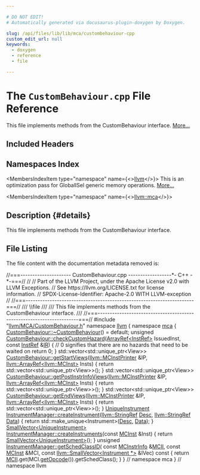 ```yaml
---

# DO NOT EDIT!
# Automatically generated via docusaurus-plugin-doxygen by Doxygen.

slug: /api/files/lib/lib/mca/custombehaviour-cpp
custom_edit_url: null
keywords:
  - doxygen
  - reference
  - file

---
```





# The `CustomBehaviour.cpp` File Reference

<DoxygenPage pluginConfig={pluginConfig}>

This file implements methods from the CustomBehaviour interface. <a href="#details">More...</a>

## Included Headers

<IncludesList>
<IncludesListItem
  filePath="llvm/MCA/CustomBehaviour.h"
  permalink="/docs/api/files/include/include/llvm/include/llvm/mca/custombehaviour-h"
  isLocal="true" />
</IncludesList>

## Namespaces Index

<MembersIndex>

<MembersIndexItem
  type="namespace"
  name={<><a href="/docs/api/namespaces/llvm">llvm</a></>}>
This is an optimization pass for GlobalISel generic memory operations. <a href="/docs/api/namespaces/llvm/#details">More...</a>
</MembersIndexItem>

<MembersIndexItem
  type="namespace"
  name={<><a href="/docs/api/namespaces/llvm/mca">llvm::mca</a></>}>
</MembersIndexItem>

</MembersIndex>

## Description {#details}

This file implements methods from the CustomBehaviour interface.

## File Listing

The file content with the documentation metadata removed is:

<ProgramListing>

<Link id="l00001" /><CodeLine lineNumber="1"><Highlight kind="comment">//===--------------------- CustomBehaviour.cpp ------------------&#42;- C++ -&#42;-===//</Highlight><Highlight kind="normal"></Highlight></CodeLine>
<Link id="l00002" /><CodeLine lineNumber="2"><Highlight kind="normal"></Highlight><Highlight kind="comment">//</Highlight><Highlight kind="normal"></Highlight></CodeLine>
<Link id="l00003" /><CodeLine lineNumber="3"><Highlight kind="normal"></Highlight><Highlight kind="comment">// Part of the LLVM Project, under the Apache License v2.0 with LLVM Exceptions.</Highlight><Highlight kind="normal"></Highlight></CodeLine>
<Link id="l00004" /><CodeLine lineNumber="4"><Highlight kind="normal"></Highlight><Highlight kind="comment">// See https://llvm.org/LICENSE.txt for license information.</Highlight><Highlight kind="normal"></Highlight></CodeLine>
<Link id="l00005" /><CodeLine lineNumber="5"><Highlight kind="normal"></Highlight><Highlight kind="comment">// SPDX-License-Identifier: Apache-2.0 WITH LLVM-exception</Highlight><Highlight kind="normal"></Highlight></CodeLine>
<Link id="l00006" /><CodeLine lineNumber="6"><Highlight kind="normal"></Highlight><Highlight kind="comment">//</Highlight><Highlight kind="normal"></Highlight></CodeLine>
<Link id="l00007" /><CodeLine lineNumber="7"><Highlight kind="normal"></Highlight><Highlight kind="comment">//===----------------------------------------------------------------------===//</Highlight><Highlight kind="comment"></Highlight></CodeLine>
<Link id="l00008" /><CodeLine lineNumber="8"><Highlight kind="comment">/// \\file</Highlight></CodeLine>
<Link id="l00009" /><CodeLine lineNumber="9"><Highlight kind="comment">///</Highlight></CodeLine>
<Link id="l00010" /><CodeLine lineNumber="10"><Highlight kind="comment">/// This file implements methods from the CustomBehaviour interface.</Highlight></CodeLine>
<Link id="l00011" /><CodeLine lineNumber="11"><Highlight kind="comment">///</Highlight><Highlight kind="normal"></Highlight></CodeLine>
<Link id="l00012" /><CodeLine lineNumber="12"><Highlight kind="normal"></Highlight><Highlight kind="comment">//===----------------------------------------------------------------------===//</Highlight><Highlight kind="normal"></Highlight></CodeLine>
<Link id="l00013" /><CodeLine lineNumber="13"><Highlight kind="normal"></Highlight></CodeLine>
<Link id="l00014" /><CodeLine lineNumber="14"><Highlight kind="normal"></Highlight><Highlight kind="preprocessor">#include &quot;<a href="/docs/api/files/include/include/llvm/include/llvm/mca/custombehaviour-h">llvm/MCA/CustomBehaviour.h</a>&quot;</Highlight><Highlight kind="normal"></Highlight></CodeLine>
<Link id="l00015" /><CodeLine lineNumber="15"><Highlight kind="normal"></Highlight></CodeLine>
<Link id="l00016" /><CodeLine lineNumber="16"><Highlight kind="normal"></Highlight><Highlight kind="keyword">namespace </Highlight><Highlight kind="normal"><a href="/docs/api/namespaces/llvm">llvm</a> &#123;</Highlight></CodeLine>
<Link id="l00017" /><CodeLine lineNumber="17"><Highlight kind="normal"></Highlight><Highlight kind="keyword">namespace </Highlight><Highlight kind="normal"><a href="/docs/api/namespaces/llvm/mca">mca</a> &#123;</Highlight></CodeLine>
<Link id="l00018" /><CodeLine lineNumber="18"><Highlight kind="normal"></Highlight></CodeLine>
<Link id="l00019" /><CodeLine lineNumber="19"><Highlight kind="normal"><a href="/docs/api/classes/llvm/mca/custombehaviour/#a62666ccd5a13e55da4d4b03c80a4c75f">CustomBehaviour::~CustomBehaviour</a>() = </Highlight><Highlight kind="keywordflow">default</Highlight><Highlight kind="normal">;</Highlight></CodeLine>
<Link id="l00020" /><CodeLine lineNumber="20"><Highlight kind="normal"></Highlight></CodeLine>
<Link id="l00021" /><CodeLine lineNumber="21" lineLink="/docs/api/classes/llvm/mca/custombehaviour/#a1733693fc63741279331007c38453223"><Highlight kind="normal"></Highlight><Highlight kind="keywordtype">unsigned</Highlight><Highlight kind="normal"> <a href="/docs/api/classes/llvm/mca/custombehaviour/#a1733693fc63741279331007c38453223">CustomBehaviour::checkCustomHazard</a>(<a href="/docs/api/classes/llvm/arrayref">ArrayRef&lt;InstRef&gt;</a> IssuedInst,</Highlight></CodeLine>
<Link id="l00022" /><CodeLine lineNumber="22"><Highlight kind="normal">                                            </Highlight><Highlight kind="keyword">const</Highlight><Highlight kind="normal"> <a href="/docs/api/classes/llvm/mca/instref">InstRef</a> &amp;<a href="/docs/api/files/lib/lib/codegen/lib/codegen/globalisel/legalizer-cpp/#a05ab4853f7153e537774d02580e761ec">IR</a>) &#123;</Highlight></CodeLine>
<Link id="l00023" /><CodeLine lineNumber="23"><Highlight kind="normal">  </Highlight><Highlight kind="comment">// 0 signifies that there are no hazards that need to be waited on</Highlight><Highlight kind="normal"></Highlight></CodeLine>
<Link id="l00024" /><CodeLine lineNumber="24"><Highlight kind="normal">  </Highlight><Highlight kind="keywordflow">return</Highlight><Highlight kind="normal"> 0;</Highlight></CodeLine>
<Link id="l00025" /><CodeLine lineNumber="25"><Highlight kind="normal">&#125;</Highlight></CodeLine>
<Link id="l00026" /><CodeLine lineNumber="26"><Highlight kind="normal"></Highlight></CodeLine>
<Link id="l00027" /><CodeLine lineNumber="27"><Highlight kind="normal">std::vector&lt;std::unique&#95;ptr&lt;View&gt;&gt;</Highlight></CodeLine>
<Link id="l00028" /><CodeLine lineNumber="28" lineLink="/docs/api/classes/llvm/mca/custombehaviour/#ad9342f37242dde1bc862f0441a82fd5e"><Highlight kind="normal"><a href="/docs/api/classes/llvm/mca/custombehaviour/#ad9342f37242dde1bc862f0441a82fd5e">CustomBehaviour::getStartViews</a>(<a href="/docs/api/classes/llvm/mcinstprinter">llvm::MCInstPrinter</a> &amp;IP,</Highlight></CodeLine>
<Link id="l00029" /><CodeLine lineNumber="29"><Highlight kind="normal">                               <a href="/docs/api/classes/llvm/arrayref">llvm::ArrayRef&lt;llvm::MCInst&gt;</a> Insts) &#123;</Highlight></CodeLine>
<Link id="l00030" /><CodeLine lineNumber="30"><Highlight kind="normal">  </Highlight><Highlight kind="keywordflow">return</Highlight><Highlight kind="normal"> std::vector&lt;std::unique&#95;ptr&lt;View&gt;&gt;();</Highlight></CodeLine>
<Link id="l00031" /><CodeLine lineNumber="31"><Highlight kind="normal">&#125;</Highlight></CodeLine>
<Link id="l00032" /><CodeLine lineNumber="32"><Highlight kind="normal"></Highlight></CodeLine>
<Link id="l00033" /><CodeLine lineNumber="33"><Highlight kind="normal">std::vector&lt;std::unique&#95;ptr&lt;View&gt;&gt;</Highlight></CodeLine>
<Link id="l00034" /><CodeLine lineNumber="34" lineLink="/docs/api/classes/llvm/mca/custombehaviour/#a6d04044329947a112b3194db8b15a49e"><Highlight kind="normal"><a href="/docs/api/classes/llvm/mca/custombehaviour/#a6d04044329947a112b3194db8b15a49e">CustomBehaviour::getPostInstrInfoViews</a>(<a href="/docs/api/classes/llvm/mcinstprinter">llvm::MCInstPrinter</a> &amp;IP,</Highlight></CodeLine>
<Link id="l00035" /><CodeLine lineNumber="35"><Highlight kind="normal">                                       <a href="/docs/api/classes/llvm/arrayref">llvm::ArrayRef&lt;llvm::MCInst&gt;</a> Insts) &#123;</Highlight></CodeLine>
<Link id="l00036" /><CodeLine lineNumber="36"><Highlight kind="normal">  </Highlight><Highlight kind="keywordflow">return</Highlight><Highlight kind="normal"> std::vector&lt;std::unique&#95;ptr&lt;View&gt;&gt;();</Highlight></CodeLine>
<Link id="l00037" /><CodeLine lineNumber="37"><Highlight kind="normal">&#125;</Highlight></CodeLine>
<Link id="l00038" /><CodeLine lineNumber="38"><Highlight kind="normal"></Highlight></CodeLine>
<Link id="l00039" /><CodeLine lineNumber="39"><Highlight kind="normal">std::vector&lt;std::unique&#95;ptr&lt;View&gt;&gt;</Highlight></CodeLine>
<Link id="l00040" /><CodeLine lineNumber="40" lineLink="/docs/api/classes/llvm/mca/custombehaviour/#a0a73f42bda40682efac9f25123e4e8bd"><Highlight kind="normal"><a href="/docs/api/classes/llvm/mca/custombehaviour/#a0a73f42bda40682efac9f25123e4e8bd">CustomBehaviour::getEndViews</a>(<a href="/docs/api/classes/llvm/mcinstprinter">llvm::MCInstPrinter</a> &amp;IP,</Highlight></CodeLine>
<Link id="l00041" /><CodeLine lineNumber="41"><Highlight kind="normal">                             <a href="/docs/api/classes/llvm/arrayref">llvm::ArrayRef&lt;llvm::MCInst&gt;</a> Insts) &#123;</Highlight></CodeLine>
<Link id="l00042" /><CodeLine lineNumber="42"><Highlight kind="normal">  </Highlight><Highlight kind="keywordflow">return</Highlight><Highlight kind="normal"> std::vector&lt;std::unique&#95;ptr&lt;View&gt;&gt;();</Highlight></CodeLine>
<Link id="l00043" /><CodeLine lineNumber="43"><Highlight kind="normal">&#125;</Highlight></CodeLine>
<Link id="l00044" /><CodeLine lineNumber="44"><Highlight kind="normal"></Highlight></CodeLine>
<Link id="l00045" /><CodeLine lineNumber="45" lineLink="/docs/api/classes/llvm/mca/instrumentmanager/#a61084e922fda1cee6e6ccf59c93df24b"><Highlight kind="normal"><a href="/docs/api/namespaces/llvm/mca/#a33806b50f8cfeb26c86a2d73207ea71e">UniqueInstrument</a> <a href="/docs/api/classes/llvm/mca/instrumentmanager/#a61084e922fda1cee6e6ccf59c93df24b">InstrumentManager::createInstrument</a>(<a href="/docs/api/classes/llvm/stringref">llvm::StringRef</a> <a href="/docs/api/namespaces/llvm/#a4de98a9acffcef5bb4b31862cb8c72ac">Desc</a>,</Highlight></CodeLine>
<Link id="l00046" /><CodeLine lineNumber="46"><Highlight kind="normal">                                                     <a href="/docs/api/classes/llvm/stringref">llvm::StringRef</a> <a href="/docs/api/namespaces/llvm/#aa20539e89704d20b98b97e9c3feac934">Data</a>) &#123;</Highlight></CodeLine>
<Link id="l00047" /><CodeLine lineNumber="47"><Highlight kind="normal">  </Highlight><Highlight kind="keywordflow">return</Highlight><Highlight kind="normal"> std::make&#95;unique&lt;Instrument&gt;(<a href="/docs/api/namespaces/llvm/#a4de98a9acffcef5bb4b31862cb8c72ac">Desc</a>, <a href="/docs/api/namespaces/llvm/#aa20539e89704d20b98b97e9c3feac934">Data</a>);</Highlight></CodeLine>
<Link id="l00048" /><CodeLine lineNumber="48"><Highlight kind="normal">&#125;</Highlight></CodeLine>
<Link id="l00049" /><CodeLine lineNumber="49"><Highlight kind="normal"></Highlight></CodeLine>
<Link id="l00050" /><CodeLine lineNumber="50"><Highlight kind="normal"><a href="/docs/api/classes/llvm/smallvector">SmallVector&lt;UniqueInstrument&gt;</a></Highlight></CodeLine>
<Link id="l00051" /><CodeLine lineNumber="51" lineLink="/docs/api/classes/llvm/mca/instrumentmanager/#a9e01c830a1a9817436ba68e54e716135"><Highlight kind="normal"><a href="/docs/api/classes/llvm/mca/instrumentmanager/#a9e01c830a1a9817436ba68e54e716135">InstrumentManager::createInstruments</a>(</Highlight><Highlight kind="keyword">const</Highlight><Highlight kind="normal"> <a href="/docs/api/classes/llvm/mcinst">MCInst</a> &amp;Inst) &#123;</Highlight></CodeLine>
<Link id="l00052" /><CodeLine lineNumber="52"><Highlight kind="normal">  </Highlight><Highlight kind="keywordflow">return</Highlight><Highlight kind="normal"> <a href="/docs/api/namespaces/llvm/#a8fc529c79977cdd01e187986f960a07f">SmallVector&lt;UniqueInstrument&gt;</a>();</Highlight></CodeLine>
<Link id="l00053" /><CodeLine lineNumber="53"><Highlight kind="normal">&#125;</Highlight></CodeLine>
<Link id="l00054" /><CodeLine lineNumber="54"><Highlight kind="normal"></Highlight></CodeLine>
<Link id="l00055" /><CodeLine lineNumber="55" lineLink="/docs/api/classes/llvm/mca/instrumentmanager/#a5e6483bc81e9963e00f1d2a0782110ea"><Highlight kind="normal"></Highlight><Highlight kind="keywordtype">unsigned</Highlight><Highlight kind="normal"> <a href="/docs/api/classes/llvm/mca/instrumentmanager/#a5e6483bc81e9963e00f1d2a0782110ea">InstrumentManager::getSchedClassID</a>(</Highlight></CodeLine>
<Link id="l00056" /><CodeLine lineNumber="56"><Highlight kind="normal">    </Highlight><Highlight kind="keyword">const</Highlight><Highlight kind="normal"> <a href="/docs/api/classes/llvm/mcinstrinfo">MCInstrInfo</a> &amp;<a href="/docs/api/classes/llvm/mca/instrumentmanager/#a34e53b6d8294808eaa4149030ea84437">MCII</a>, </Highlight><Highlight kind="keyword">const</Highlight><Highlight kind="normal"> <a href="/docs/api/classes/llvm/mcinst">MCInst</a> &amp;MCI,</Highlight></CodeLine>
<Link id="l00057" /><CodeLine lineNumber="57"><Highlight kind="normal">    </Highlight><Highlight kind="keyword">const</Highlight><Highlight kind="normal"> <a href="/docs/api/classes/llvm/smallvector">llvm::SmallVector&lt;Instrument &#42;&gt;</a> &amp;IVec)</Highlight><Highlight kind="keyword"> const </Highlight><Highlight kind="normal">&#123;</Highlight></CodeLine>
<Link id="l00058" /><CodeLine lineNumber="58"><Highlight kind="normal">  </Highlight><Highlight kind="keywordflow">return</Highlight><Highlight kind="normal"> <a href="/docs/api/classes/llvm/mca/instrumentmanager/#a34e53b6d8294808eaa4149030ea84437">MCII</a>.get(MCI.<a href="/docs/api/classes/llvm/mcinst/#a5c26b1db954c27889986dba3b310a8e4">getOpcode</a>()).getSchedClass();</Highlight></CodeLine>
<Link id="l00059" /><CodeLine lineNumber="59"><Highlight kind="normal">&#125;</Highlight></CodeLine>
<Link id="l00060" /><CodeLine lineNumber="60"><Highlight kind="normal"></Highlight></CodeLine>
<Link id="l00061" /><CodeLine lineNumber="61"><Highlight kind="normal">&#125; </Highlight><Highlight kind="comment">// namespace mca</Highlight><Highlight kind="normal"></Highlight></CodeLine>
<Link id="l00062" /><CodeLine lineNumber="62"><Highlight kind="normal">&#125; </Highlight><Highlight kind="comment">// namespace llvm</Highlight><Highlight kind="normal"></Highlight></CodeLine>

</ProgramListing>


</DoxygenPage>
